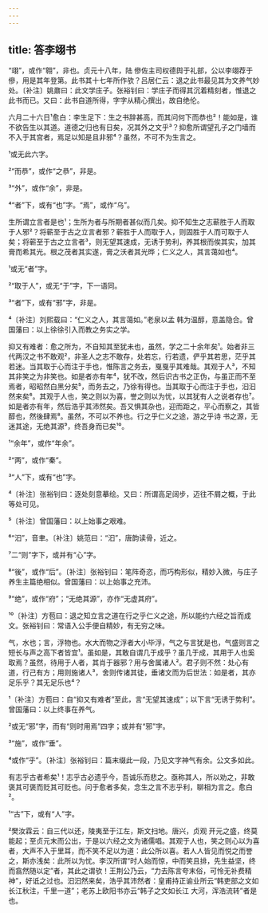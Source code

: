 ```yaml
---
---
---
```

title: 答李翊书
---







“翊”，或作“翱”，非也。贞元十八年，陆 傪佐主司权德舆于礼部，公以李翊荐于傪，用是其年登第。此书其十七年所作欤？吕居仁云：退之此书最见其为文养气妙处。〔补注〕姚鼐曰：此文学庄子。张裕钊曰：学庄子而得其沉着精刻者，惟退之此书而已。又曰：此书自道所得，字字从精心撰出，故自绝伦。

六月二十六日¹愈白：李生足下：生之书辞甚高，而其问何下而恭也²！能如是，谁不欲告生以其道。道德之归也有日矣，况其外之文乎³？抑愈所谓望孔子之门墙而不入于其宫者，焉足以知是且非邪⁴？虽然，不可不为生言之。

¹或无此六字。

²“而恭”，或作“之恭”，非是。

³“外”，或作“余”，非是。

⁴“者”下，或有“也”字。“焉”，或作“乌”。

生所谓立言者是也¹；生所为者与所期者甚似而几矣。抑不知生之志蕲胜于人而取于人邪²？将蕲至于古之立言者邪？蕲胜于人而取于人，则固胜于人而可取于人矣；将蕲至于古之立言者³，则无望其速成，无诱于势利，养其根而俟其实，加其膏而希其光。根之茂者其实遂，膏之沃者其光晔；仁义之人，其言蔼如也⁴。

¹或无“者”字。

²“取于人”，或无“于”字，下一语同。

³“者”下，或有“邪”字，非是。

⁴〔补注〕刘熙载曰：“仁义之人，其言蔼如。”老泉以孟 韩为温醇，意盖隐合。曾国藩曰：以上徐徐引入而教之务实之学。

抑又有难者：愈之所为，不自知其至犹未也，虽然，学之二十余年矣¹。始者非三代两汉之书不敢观²，非圣人之志不敢存，处若忘，行若遗，俨乎其若思，茫乎其若迷。当其取于心而注于手也，惟陈言之务去，戛戛乎其难哉。其观于人³，不知其非笑之为非笑也。如是者亦有年⁴，犹不改，然后识古书之正伪，与虽正而不至焉者，昭昭然白黑分矣⁵，而务去之，乃徐有得也。当其取于心而注于手也，汩汩然来矣⁶。其观于人也，笑之则以为喜，誉之则以为忧，以其犹有人之说者存也⁷。如是者亦有年，然后浩乎其沛然矣。吾又惧其杂也，迎而距之，平心而察之，其皆醇也，然後肆焉⁸。虽然，不可以不养也。行之乎仁义之途，游之乎诗 书之源，无迷其途，无绝其源⁹，终吾身而已矣¹⁰。

¹“余年”，或作“年余”。

²“两”，或作“秦”。

³“人”下，或有“也”字。

⁴〔补注〕张裕钊曰：逐处刻意摹绘。又曰：所谓高足阔步，迈往不屑之概，于此等处可见。

⁵〔补注〕曾国藩曰：以上始事之艰难。

⁶“汩”，音聿。〔补注〕姚范曰：“汩”，唐韵读骨，近之。

⁷二“则”字下，或并有“心”字。

⁸“後”，或作“后”。〔补注〕张裕钊曰：笔阵奇恣，而巧构形似，精妙入微，与庄子 养生主篇绝相似。曾国藩曰：以上始事之充沛。

⁹“绝”，或作“府”；“无绝其源”，亦作“无虚其府”。

¹⁰〔补注〕方苞曰：退之知立言之道在行之乎仁义之途，所以能约六经之旨而成文。张裕钊曰：常语入公手便自精妙，有无穷之味。

气，水也；言，浮物也。水大而物之浮者大小毕浮，气之与言犹是也，气盛则言之短长与声之高下者皆宜¹。虽如是，其敢自谓几于成乎？虽几于成，其用于人也奚取焉？虽然，待用于人者，其肖于器邪？用与舍属诸人²。君子则不然：处心有道，行己有方；用则施诸人³，舍则传诸其徒，垂诸文而为后世法：如是者，其亦足乐乎？其无足乐也⁴？

¹〔补注〕方苞曰：自“抑又有难者”至此，言“无望其速成”；以下言“无诱于势利”。曾国藩曰：以上终事在养气。

²或无“邪”字，而有“则时用焉”四字；或并有“邪”字。

³“施”，或作“垂”。

⁴或作“乎”。〔补注〕张裕钊曰：篇末缀此一段，乃见文字神气有余。公文多如此。

有志乎古者希矣¹！志乎古必遗乎今，吾诚乐而悲之。亟称其人，所以劝之，非敢褒其可褒而贬其可贬也。问于愈者多矣，念生之言不志乎利，聊相为言之。愈白²。

¹“古”下，或有“人”字。

²樊汝霖云：自三代以还，陵夷至于江左，斯文扫地。唐兴，贞观 开元之盛，终莫能起；至贞元末而公出，于是以六经之文为诸儒唱。其观于人也，笑之则心以为喜者，大声不入于里耳，而不笑不足以为道：此公所以喜。若人人皆见而悦之而誉之，斯亦浅矣：此所以为忧。李汉所谓“时人始而惊，中而笑且排，先生益坚，终而翕然随以定”者，其此之谓欤！王荆公乃云，“力去陈言夸末俗，可怜无补费精神”，好诋之过也。汩汩然来矣，浩乎其沛然者：皇甫持正谕业所云“韩吏部之文如长江秋注，千里一道”；老苏上欧阳书亦云“韩子之文如长江 大河，浑浩流转”者是也。